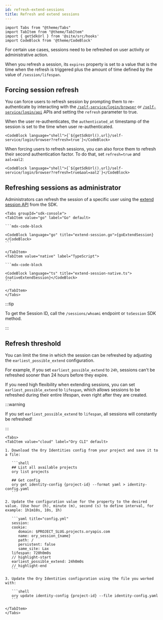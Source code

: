 ```yaml
---
id: refresh-extend-sessions
title: Refresh and extend sessions
---
```


```mdx-code-block
import Tabs from "@theme/Tabs"
import TabItem from "@theme/TabItem"
import { getSdkUrl } from '@site/src/hooks'
import CodeBlock from '@theme/CodeBlock'
```

For certain use cases, sessions need to be refreshed on user activity or administrative action.

When you refresh a session, its `expires` property is set to a value that is the time when the refresh is triggered plus the
amount of time defined by the value of `/session/lifespan`.

## Forcing session refresh

You can force users to refresh session by prompting them to re-authenticate by interacting with the
[`/self-service/login/browser`](../../reference/api.mdx#operation/initializeSelfServiceLoginFlowForBrowsers) or
[`/self-service/login/api`](../../reference/api.mdx#operation/initializeSelfServiceLoginFlowWithoutBrowser) APIs and setting the
`refresh` parameter to true.

When the user re-authenticates, the `authenticated_at` timestamp of the session is set to the time when user re-authenticated.

```mdx-code-block
<CodeBlock language="shell">{`${getSdkUrl().url}/self-service/login/browser?refresh=true`}</CodeBlock>
```

When forcing users to refresh sessions, you can also force them to refresh their second authentication factor. To do that, set
`refresh=true` and `aal=aal2`:

```mdx-code-block
<CodeBlock language="shell">{`${getSdkUrl().url}/self-service/login/browser?refresh=true&aal=aal2`}</CodeBlock>
```

## Refreshing sessions as administrator

Administrators can refresh the session of a specific user using the
[extend session API](../../reference/api#tag/identity/operation/extendSession) from the SDK.

````mdx-code-block
<Tabs groupId="sdk-console">
<TabItem value="go" label="Go" default>

```mdx-code-block

<CodeBlock language="go" title="extend-session.go">{goExtendSession}</CodeBlock>
```

</TabItem>
<TabItem value="native" label="TypeScript">

```mdx-code-block

<CodeBlock language="ts" title="extend-session-native.ts">{nativeExtendSession}</CodeBlock>
```

</TabItem>
</Tabs>
````

:::tip

To get the Session ID, call the `/sessions/whoami` endpoint or `toSession` SDK method.

:::

## Refresh threshold

You can limit the time in which the session can be refreshed by adjusting the `earliest_possible_extend` configuration.

For example, if you set `earliest_possible_extend` to `24h`, sessions can't be refreshed sooner than 24 hours before they expire.

If you need high flexibility when extending sessions, you can set `earliest_possible_extend` to `lifespan`, which allows sessions
to be refreshed during their entire lifespan, even right after they are created.

:::warning

If you set `earliest_possible_extend` to `lifespan`, all sessions will constantly be refreshed!

:::

````mdx-code-block
<Tabs>
<TabItem value="cloud" label="Ory CLI" default>

1. Download the Ory Identities config from your project and save it to a file:

   ```shell
   ## List all available projects
   ory list projects

   ## Get config
   ory get identity-config {project-id} --format yaml > identity-config.yaml
   ```

2. Update the configuration value for the property to the desired value. (Use hour (h), minute (m), second (s) to define interval, for example: 1h1m10s, 10s, 1h)

   ```yaml title="config.yml"
   session:
   cookie:
      domain: $PROJECT_SLUG.projects.oryapis.com
      name: ory_session_{name}
      path: /
      persistent: false
      same_site: Lax
   lifespan: 720h0m0s
   // highlight-start
   earliest_possible_extend: 24h0m0s
   // highlight-end
   ```

3. Update the Ory Identities configuration using the file you worked with:

   ```shell
   ory update identity-config {project-id} --file identity-config.yaml
   ```

</TabItem>
</Tabs>
````
